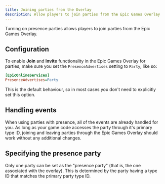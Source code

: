 ```yaml
---
title: Joining parties from the Overlay
description: Allow players to join parties from the Epic Games Overlay.
---
```


Turning on presence parties allows players to join parties from the Epic Games Overlay.

## Configuration

To enable **Join** and **Invite** functionality in the Epic Games Overlay for parties, make sure you set the `PresenceAdvertises` setting to `Party`, like so:

```ini
[EpicOnlineServices]
PresenceAdvertises=Party
```

This is the default behaviour, so in most cases you don't need to explicitly set this option.

## Handling events

When using parties with presence, all of the events are already handled for you. As long as your game code accesses the party through it's primary type ID, joining and leaving parties through the Epic Games Overlay should work without any additional changes.

## Specifying the presence party

Only one party can be set as the "presence party" (that is, the one associated with the overlay). This is determined by the party having a type ID that matches the primary party type ID.
